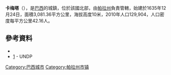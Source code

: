 '''卡梅塔'''（{{lang-pt|Cametá}}），是[[巴西|巴西]]的城鎮，位於該國北部，由[[帕拉州|帕拉州]]負責管轄，始建於1635年12月24日，面積3,081.36平方公里，海拔高度10米，2010年人口129,904，人口密度每平方公里42.16人。

==參考資料==
*{{cite web |url=http://www.ibge.gov.br/home/estatistica/populacao/censo2010/populacao_por_municipio.shtm |title=Censo Populacional 2010 |work=Censo Populacional 2010 |publisher=Instituto Brasileiro de Geografia e Estatística (IBGE) |date=29 November 2010 |accessdate=11 December 2010 |archive-date=2011-07-14 |archive-url=https://web.archive.org/web/20110714032844/http://www.ibge.gov.br/home/estatistica/populacao/censo2010/populacao_por_municipio.shtm |dead-url=no }}
*[https://www.webcitation.org/62vROdEF3?url=http://www.pnud.org.br/atlas/ranking/IDH-M%2091%2000%20Ranking%20decrescente%20%28pelos%20dados%20de%202000%29.htm] - UNDP

{{Coord|2|14|38|S|49|29|45|W|display=title}}

{{Brazil-geo-stub}}
{{帕拉州市鎮}}
[[Category:巴西城市|Category:巴西城市]]
[[Category:帕拉州市镇|Category:帕拉州市镇]]
